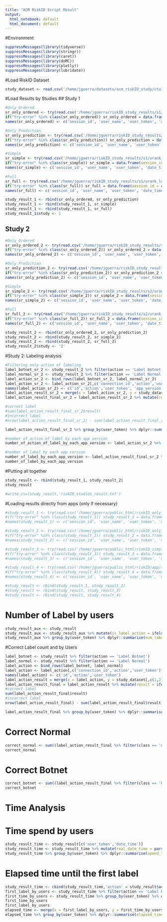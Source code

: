 ```yaml
---
title: "ACM RiskID Script Result"
output:
  html_notebook: default
  html_document: default
---
```


#Environment
```r
suppressMessages(library(tidyverse))
suppressMessages(library(stringr))
suppressMessages(library(caret))
suppressMessages(library(doMC))
suppressMessages(library(plotly))
suppressMessages(library(lubridate))
```

#Load RiskID Dataset
```r
study_dataset <- read.csv('/home/jguerra/datasets/acm_riskID_study/ctu13_riskID_dataset.txt', stringsAsFactors = F, sep = '|')
```

#Load Results by Studies
## Study 1
```r
#Only Ordered
sr_only_ordered <- try(read.csv('/home/jguerra/riskID_study_results/s1/urank_logs_only_ordered.txt', stringsAsFactors = F, sep = ',', row.names = NULL, header = FALSE))
if("try-error" %in% class(sr_only_ordered)) sr_only_ordered = data.frame(session_id = character(),user_name = character(), user_token = character(), date_time = character(), action = character(), connection_id = character(), app_version = character())
names(sr_only_ordered) <- c('session_id', 'user_name', 'user_token', 'date_time', 'action','connection_id', 'app_version')

#Only Prediction
sr_only_prediction <- try(read.csv('/home/jguerra/riskID_study_results/s1/urank_logs_only_prediction.txt', stringsAsFactors = F, sep = ',', row.names = NULL, header = FALSE))
if("try-error" %in% class(sr_only_prediction)) sr_only_prediction = data.frame(session_id = character(),user_name = character(), user_token = character(), date_time = character(), action = character(), connection_id = character(), app_version = character())
names(sr_only_prediction) <- c('session_id', 'user_name', 'user_token', 'date_time', 'action','connection_id', 'app_version')

#Simple
sr_simple <- try(read.csv('/home/jguerra/riskID_study_results/s1/urank_logs_simple.txt', stringsAsFactors = F, sep = ',', row.names = NULL, header = FALSE))
if("try-error" %in% class(sr_simple)) sr_simple = data.frame(session_id = character(),user_name = character(), user_token = character(), date_time = character(), action = character(), connection_id = character(), app_version = character())
names(sr_simple) <- c('session_id', 'user_name', 'user_token', 'date_time', 'action','connection_id', 'app_version')

#Full
sr_full <- try(read.csv('/home/jguerra/riskID_study_results/s1/urank_logs_full.txt', stringsAsFactors = F, sep = ',', row.names = NULL, header = FALSE))
if("try-error" %in% class(sr_full)) sr_full = data.frame(session_id = character(),user_name = character(), user_token = character(), date_time = character(), action = character(), connection_id = character(), app_version = character())
names(sr_full) <- c('session_id', 'user_name', 'user_token', 'date_time', 'action','connection_id', 'app_version')

study_result_1 <- rbind(sr_only_ordered, sr_only_prediction)
study_result_1 <- rbind(study_result_1, sr_simple)
study_result_1 <- rbind(study_result_1, sr_full)
study_result_1$study <- 1
```

## Study 2
```r
#Only Ordered
sr_only_ordered_2 <- try(read.csv('/home/jguerra/riskID_study_results/s2/urank_logs_only_ordered.txt', stringsAsFactors = F, sep = ',', row.names = NULL, header = FALSE))
if("try-error" %in% class(sr_only_ordered_2)) sr_only_ordered_2 = data.frame(session_id = character(),user_name = character(), user_token = character(), date_time = character(), action = character(), connection_id = character(), app_version = character())
names(sr_only_ordered_2) <- c('session_id', 'user_name', 'user_token', 'date_time', 'action','connection_id', 'app_version')

#Only Prediction
sr_only_prediction_2 <- try(read.csv('/home/jguerra/riskID_study_results/s2/urank_logs_only_prediction.txt', stringsAsFactors = F, sep = ',', row.names = NULL, header = FALSE))
if("try-error" %in% class(sr_only_prediction_2)) sr_only_prediction_2 = data.frame(session_id = character(),user_name = character(), user_token = character(), date_time = character(), action = character(), connection_id = character(), app_version = character())
names(sr_only_prediction_2) <- c('session_id', 'user_name', 'user_token', 'date_time', 'action','connection_id', 'app_version')

#Simple
sr_simple_2 <- try(read.csv('/home/jguerra/riskID_study_results/s2/urank_logs_simple.txt', stringsAsFactors = F, sep = ',', row.names = NULL, header = FALSE))
if("try-error" %in% class(sr_simple_2)) sr_simple_2 = data.frame(session_id = character(),user_name = character(), user_token = character(), date_time = character(), action = character(), connection_id = character(), app_version = character())
names(sr_simple_2) <- c('session_id', 'user_name', 'user_token', 'date_time', 'action','connection_id', 'app_version')

#Full
sr_full_2 <- try(read.csv('/home/jguerra/riskID_study_results/s2/urank_logs_full.txt', stringsAsFactors = F, sep = ',', row.names = NULL, header = FALSE))
if("try-error" %in% class(sr_full_2)) sr_full_2 = data.frame(session_id = character(),user_name = character(), user_token = character(), date_time = character(), action = character(), connection_id = character(), app_version = character())
names(sr_full_2) <- c('session_id', 'user_name', 'user_token', 'date_time', 'action','connection_id', 'app_version')

study_result_2 <- rbind(sr_only_ordered_2, sr_only_prediction_2)
study_result_2 <- rbind(study_result_2, sr_simple_2)
study_result_2 <- rbind(study_result_2, sr_full_2)
study_result_2$study <- '2'

```

#Study 2: Labeling analysis
```r
#Filtering only action of labeling
label_botnet_sr_2 <- study_result_2 %>% filter(action == 'Label Botnet')
label_normal_sr_2 <- study_result_2 %>% filter(action == 'Label Normal')
label_action_sr_2 <- bind_rows(label_botnet_sr_2, label_normal_sr_2)
label_action_sr_2 <- label_action_sr_2[,c('connection_id','action','user_token', 'app_version')]
names(label_action_sr_2) <- c('id','action','user_token', 'app_version')
label_action_result_sr_2 = merge(x = label_action_sr_2, y = study_dataset[,c(1,2)], by = "id", all.x = TRUE)
label_action_result_final_sr_2 = label_action_result_sr_2 %>% mutate(result = ifelse((action == 'Label Botnet' & class == 'botnet') | (action == 'Label Normal' & class == 'normal'),1,0))

#correct label 
#sum(label_action_result_final_sr_2$result)
#incorrect label
#nrow(label_action_result_final_sr_2) - sum(label_action_result_final_sr_2$result)

label_action_result_final_sr_2 %>% group_by(user_token) %>% dplyr::summarise(count_label = n(), correct_label = sum(result), incorrect_label = count_label - correct_label, accuracy = ((correct_label * 100)/count_label)/100) %>% arrange(desc(correct_label))

#number of action of label by each app version
number_of_action_of_label_by_each_app_version <- label_action_sr_2 %>% group_by(app_version) %>% dplyr::summarise(n = n())

#number of label by each app version
number_of_label_by_each_app_version <- label_action_result_final_sr_2 %>% group_by(app_version) %>% dplyr::summarise(count_label = n(), correct_label = sum(result), incorrect_label = count_label - correct_label, accuracy = ((correct_label * 100)/count_label)/100) %>% arrange(desc(correct_label))
number_of_label_by_each_app_version


```




#Putting all together
```r
study_result <- rbind(study_result_1, study_result_2)
study_result

#write_csv(study_result,'riskID_studies_result.txt')
```

#Loading results directly from apps (only if necessary)
```r
#study_result_1 <- try(read.csv('/home/jguerra/public_html/riskID_only_ordered_list/server/urank_logs.txt', stringsAsFactors = F, sep = ',', row.names = NULL, header = FALSE))
#if("try-error" %in% class(study_result_1)) study_result_1 = data.frame(session_id = character(),user_name = character(), user_token = character(), date_time = character(), action = character(), connection_id = character(), app_version = character())
#names(study_result_1) <- c('session_id', 'user_name', 'user_token', 'date_time', 'action','connection_id', 'app_version')

#study_result_2 <- try(read.csv('/home/jguerra/public_html/riskID_only_prediction/server/urank_logs.txt', stringsAsFactors = F, sep = ',', row.names = NULL, header = FALSE))
#if("try-error" %in% class(study_result_2)) study_result_2 = data.frame(session_id = character(),user_name = character(), user_token = character(), date_time = character(), action = character(), connection_id = character(), app_version = character())
#names(study_result_2) <- c('session_id', 'user_name', 'user_token', 'date_time', 'action','connection_id', 'app_version')

#study_result_3 <- try(read.csv('/home/jguerra/public_html/riskID_simple/server/urank_logs.txt', stringsAsFactors = F, sep = ',', row.names = NULL, header = FALSE))
#if("try-error" %in% class(study_result_3)) study_result_3 = data.frame(session_id = character(),user_name = character(), user_token = character(), date_time = character(), action = character(), connection_id = character(), app_version = character())
#names(study_result_3) <- c('session_id', 'user_name', 'user_token', 'date_time', 'action','connection_id', 'app_version')

#study_result_4 <- try(read.csv('/home/jguerra/public_html/riskID/app/server/urank_logs.txt', stringsAsFactors = F, sep = ',', row.names = NULL, header = FALSE))
#if("try-error" %in% class(study_result_4)) study_result_4 = data.frame(session_id = character(),user_name = character(), user_token = character(), date_time = character(), action = character(), connection_id = character(), app_version = character())
#names(study_result_4) <- c('session_id', 'user_name', 'user_token', 'date_time', 'action','connection_id', 'app_version')

#study_result <- rbind(study_result_1, study_result_2)
#study_result <- rbind(study_result, study_result_3)
#study_result <- rbind(study_result, study_result_4)
```

# Number of Label by users
```r
study_result_aux <- study_result
study_result_aux <- study_result_aux %>% mutate(is_label_action = ifelse(action == 'Label Botnet' | action == 'Label Normal', 1, 0))
study_result_aux %>% group_by(user_token) %>% dplyr::summarise(num_label = sum(is_label_action)) %>% arrange(desc(num_label))
```

#Correct Label count and by Users
```r
label_botnet <- study_result %>% filter(action == 'Label Botnet')
label_normal <- study_result %>% filter(action == 'Label Normal')
label_action <- bind_rows(label_botnet, label_normal)
label_action <- label_action[,c('connection_id','action','user_token')]
names(label_action) <- c('id','action','user_token')
label_action_result = merge(x = label_action, y = study_dataset[,c(1,2)], by = "id", all.x = TRUE)
label_action_result_final = label_action_result %>% mutate(result = ifelse((action == 'Label Botnet' & class == 'botnet') | (action == 'Label Normal' & class == 'normal'),1,0))
#correct label 
sum(label_action_result_final$result)
#incorrect label
nrow(label_action_result_final) - sum(label_action_result_final$result)

label_action_result_final %>% group_by(user_token) %>% dplyr::summarise(n=n(), correct_label = sum(result), incorrect_label = n - correct_label) %>% arrange(desc(correct_label))
```

# Correct Normal
```r
correct_normal <- sum((label_action_result_final %>% filter(class == 'normal'))$result)
correct_normal
```

# Correct Botnet
```r
correct_botnet <- sum((label_action_result_final %>% filter(class == 'botnet'))$result)
correct_botnet
```

# Time Analysis
# Time spend by users
```r
study_result_time <- study_result[c('user_token','date_time')]
study_result_time <- study_result_time %>% mutate(real_date_time = parse_date_time(date_time, orders="ymd_HMS"))
study_result_time %>% group_by(user_token) %>% dplyr::summarise(spend_time = tail(real_date_time, n = 1) - real_date_time[1])
```

# Elapsed time until the first label 
```r
study_result_time <- cbind(study_result_time,'action' = study_result$action)
first_label_by_users <- study_result_time %>% filter(action == 'Label Botnet' | action == 'Label Normal') %>% group_by(user_token) %>% dplyr::summarise(first_label = real_date_time[1])
first_time_by_users <- study_result_time %>% group_by(user_token) %>% dplyr::summarise(first_time = real_date_time[1])
first_time_by_users
first_label_by_users
elapsed_time <- merge(x = first_label_by_users, y = first_time_by_users, by = 'user_token', all.x = TRUE)
elapsed_time %>% group_by(user_token) %>% dplyr::summarise(elapsed_time_until_first_label = first_label - first_time)
```